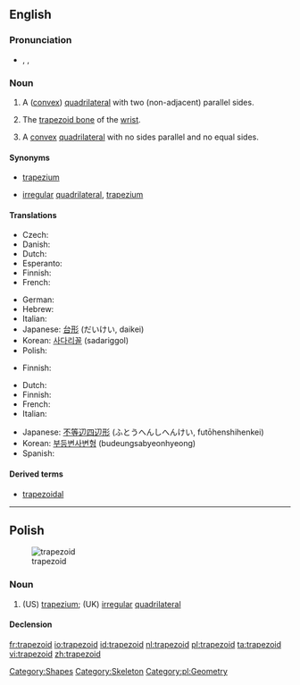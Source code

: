 {{wikipedia}}
==English==

===Pronunciation===
* {{enPR|tră'pəzoid}}, {{IPA|/ˈtræpəzɔɪd/}}, {{SAMPA|/"tr{pəzOId/}}

===Noun===
{{en-noun}}

# {{geometry}} A ([[convex]]) [[quadrilateral]] with two (non-adjacent) parallel sides.
# {{anatomy}} The [[trapezoid bone]] of the [[wrist]].
# {{geometry|UK|obsolete}} A [[convex]] [[quadrilateral]] with no sides parallel and no equal sides.

====Synonyms====
* {{sense|geometry|convex quadrilateral with two non-adjacent parallel sides}} {{qualifier|British}} [[trapezium]]
* {{sense|geometry|(obsolete) convex quadrilateral with no parallel sides}} [[irregular]] [[quadrilateral]], {{qualifier|US}} [[trapezium]]

====Translations====
{{trans-top|quadrilateral with two sides parallel}}
* Czech: {{t-|cs|lichoběžník|m}}
* Danish: {{t-|da|trapez|n}}
* Dutch: {{t+|nl|trapezium|n}}
* Esperanto: {{t-|eo|trapezio|xs=Esperanto}}
* Finnish: {{t+|fi|puolisuunnikas}}
* French: {{t+|fr|trapèze|m}}
{{trans-mid}}
* German: {{t+|de|Trapez|n}}
* Hebrew: {{he-translation|טרפז|trapéz}} {{m}}
* Italian: {{t-|it|trapezio|m}}
* Japanese: [[台形]] (だいけい, daikei)
* Korean: [[사다리꼴]] (sadariggol)
* Polish: {{t+|pl|trapez|m}}
{{trans-bottom}}

{{trans-top|trapezoid bone}}
* Finnish: {{t-|fi|iso monikulmaluu}}
{{trans-mid}}
{{trans-bottom}}

{{trans-top|quadrilateral with no sides parallel}}
* Dutch: {{t+|nl|vierhoek|n}}
* Finnish: {{t+|fi|nelikulmio}}
* French: {{t+|fr|trapézoïde|m}}
* Italian: {{t-|it|trapezoide|m}}
{{trans-mid}}
* Japanese: [[不等辺四辺形]] (ふとうへんしへんけい, futōhenshihenkei)
* Korean: [[부등변사변형]] (budeungsabyeonhyeong)
* Spanish: {{t+|es|trapezoide|m}}
{{trans-bottom}}

====Derived terms====
* [[trapezoidal]]

[[Category:Shapes]]
[[Category:Skeleton]]
----
==Polish==
[[Image:Convex quadrilateral.svg|thumb|trapezoid]]

===Noun===
{{infl|pl|noun|g=m}}

# (US) [[trapezium]]; (UK) [[irregular]] [[quadrilateral]]

====Declension====
{{pl-decl-noun
|trapezoid|trapezoidy
|trapezoidu|trapezoidów
|trapezoidowi|trapezoidom
|trapezoid|trapezoidy
|trapezoidem|trapezoidami
|trapezoidzie|trapezoidach
|trapezoidzie|trapezoidy
}}

[[Category:pl:Geometry]]

[[fr:trapezoid]]
[[io:trapezoid]]
[[id:trapezoid]]
[[nl:trapezoid]]
[[pl:trapezoid]]
[[ta:trapezoid]]
[[vi:trapezoid]]
[[zh:trapezoid]]